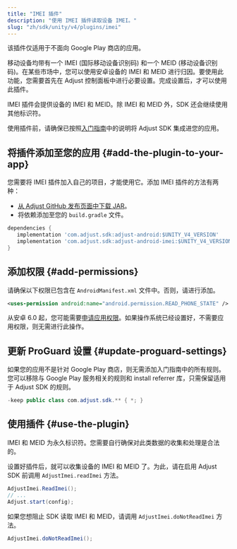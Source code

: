```yaml
---
title: "IMEI 插件"
description: "使用 IMEI 插件读取设备 IMEI。"
slug: "zh/sdk/unity/v4/plugins/imei"
---
```


<Callout type="important">

该插件仅适用于不面向 Google Play 商店的应用。

</Callout>

移动设备均带有一个 IMEI \(国际移动设备识别码\) 和一个 MEID \(移动设备识别码\)。在某些市场中，您可以使用安卓设备的 IMEI 和 MEID 进行归因。要使用此功能，您需要首先在 Adjust 控制面板中进行必要设置。完成设置后，才可以使用此插件。

IMEI 插件会提供设备的 IMEI 和 MEID。除 IMEI 和 MEID 外，SDK 还会继续使用其他标识符。

使用插件前，请确保已按照[入门指南](/zh/sdk/unity)中的说明将 Adjust SDK 集成进您的应用。

## 将插件添加至您的应用 {#add-the-plugin-to-your-app}

您需要将 IMEI 插件加入自己的项目，才能使用它。添加 IMEI 插件的方法有两种：

-  [从 Adjust GitHub 发布页面中下载 JAR](https://github.com/adjust/android_sdk/releases)。
-  将依赖添加至您的 `build.gradle` 文件。

<CodeBlock title="build.gradle">

```groovy
dependencies {
   implementation 'com.adjust.sdk:adjust-android:$UNITY_V4_VERSION'
   implementation 'com.adjust.sdk:adjust-android-imei:$UNITY_V4_VERSION'
}

```

</CodeBlock>

## 添加权限 {#add-permissions}

请确保以下权限已包含在 `AndroidManifest.xml` 文件中。否则，请进行添加。

<CodeBlock title="AndroidManifest.xml">

```xml
<uses-permission android:name="android.permission.READ_PHONE_STATE" />
```

</CodeBlock>
<Callout type="note">

从安卓 6\.0 起，您可能需要[申请应用权限](https://developer.android.com/training/permissions/requesting)。如果操作系统已经设置好，不需要应用权限，则无需进行此操作。

</Callout>

## 更新 ProGuard 设置 {#update-proguard-settings}

如果您的应用不是针对 Google Play 商店，则无需添加入门指南中的所有规则。您可以移除与 Google Play 服务相关的规则和 install referrer 库，只需保留适用于 Adjust SDK 的规则。

<CodeBlock title="proguard.pro">

```java
-keep public class com.adjust.sdk.** { *; }
```

</CodeBlock>

## 使用插件 {#use-the-plugin}

<Callout type="important">

IMEI 和 MEID 为永久标识符。您需要自行确保对此类数据的收集和处理是合法的。

</Callout>

设置好插件后，就可以收集设备的 IMEI 和 MEID 了。为此，请在启用 Adjust SDK 前调用 `AdjustImei.readImei` 方法。

```cs
AdjustImei.ReadImei();
// ...
Adjust.start(config);
```

如果您想阻止 SDK 读取 IMEI 和 MEID，请调用 `AdjustImei.doNotReadImei` 方法。

```cs
AdjustImei.doNotReadImei();
```
